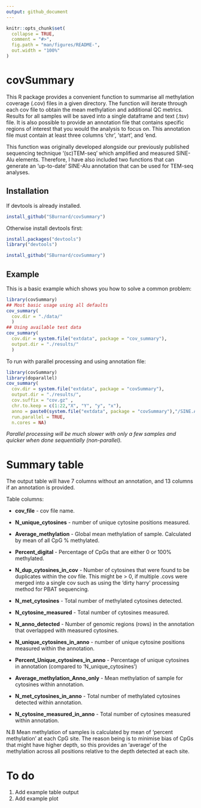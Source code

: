 ```yaml
---
output: github_document
---
```

```r
knitr::opts_chunk$set(
  collapse = TRUE,
  comment = "#>",
  fig.path = "man/figures/README-",
  out.width = "100%"
)
```

# covSummary

This R package provides a convenient function to summarise all methylation coverage (.cov) files in a given directory. The function will iterate through each cov file to obtain the mean methylation and additional QC metrics. Results for all samples will be saved into a single dataframe and text (.tsv) file. It is also possible to provide an annotation file that contains specific regions of interest that you would the analysis to focus on. This annotation file must contain at least three columns 'chr', 'start', and 'end.   

This function was originally developed alongside our previously published sequencing technique '(sc)TEM-seq' which amplified and measured SINE-Alu elements. Therefore, I have also included two functions that can generate an 'up-to-date' SINE-Alu annotation that can be used for TEM-seq analyses.

## Installation
If devtools is already installed.  

``` r
install_github("SBurnard/covSummary")
```

Otherwise install devtools first:  
```r
install.packages("devtools")
library("devtools") 

install_github("SBurnard/covSummary")
```

## Example

This is a basic example which shows you how to solve a common problem:

```r
library(covSummary)
## Most basic usage using all defaults
cov_summary(
  cov.dir = "./data/"
  )
## Using available test data
cov_summary(
  cov.dir = system.file("extdata", package = "cov_summary"),
  output.dir = "./results/"
  )

```

To run with parallel processing and using annotation file:

```r
library(covSummary)
library(doparallel)
cov_summary(
  cov.dir = system.file("extdata", package = "covSummary"),
  output.dir = "./results/",
  cov.suffix = "cov.gz" ,
  chr.to.keep = c(1:22,"X", "Y", "y", "x"),
  anno = paste0(system.file("extdata", package = "covSummary"),"/SINE.Alu.anno_chr22.txt"),
  run.parallel = TRUE,
  n.cores = NA)
```
*Parallel processing will be much slower with only a few samples and quicker when done sequentially (non-parallel).*  

# Summary table

The output table will have 7 columns without an annotation, and 13 columns if an annotation is provided.

Table columns:  

* **cov_file** - cov file name.
* **N_unique_cytosines** - number of unique cytosine positions measured.
* **Average_methylation**	- Global mean methylation of sample. Calculated by mean of all CpG % methylated.
* **Percent_digital** - Percentage of CpGs that are either 0 or 100% methylated.
* **N_dup_cytosines_in_cov**	- Number of cytosines that were found to be duplicates within the cov file. This might be > 0, if multiple .covs were merged into a single cov such as using the 'dirty harry' processing method for PBAT sequencing.
* **N_met_cytosines**	- Total number of methylated cytosines detected.
* **N_cytosine_measured**	- Total number of cytosines measured.

* **N_anno_detected**	- Number of genomic regions (rows) in the annotation that overlapped with measured cytosines.
* **N_unique_cytosines_in_anno**	- number of unique cytosine positions measured within the annotation.
* **Percent_Unique_cytosines_in_anno**	- Percentage of unique cytosines in annotation (compared to 'N_unique_cytosines')
* **Average_methylation_Anno_only**	 - Mean methylation of sample for cytosines within annotation.
* **N_met_cytosines_in_anno**	- Total number of methylated cytosines detected within annotation.
* **N_cytosine_measured_in_anno** - Total number of cytosines measured within annotation.

N.B Mean methylation of samples is calculated by mean of 'percent methylation' at each CpG site. The reason being is to minimise bias of CpGs that might have higher depth, so this provides an 'average' of the methylation across all positions relative to the depth detected at each site.

# To do
1. Add example table output
2. Add example plot
